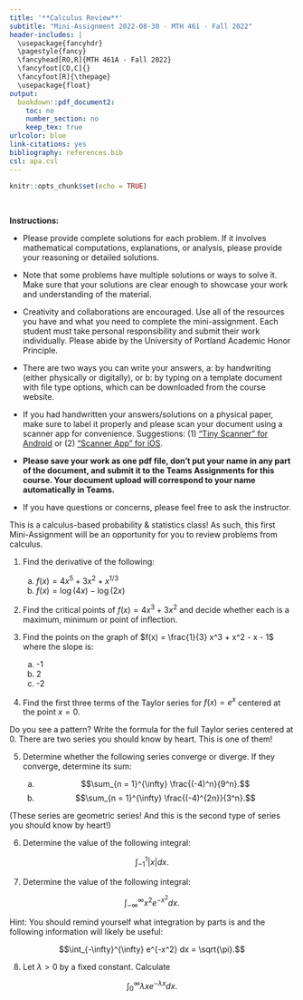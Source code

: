```yaml
---
title: '**Calculus Review**'
subtitle: "Mini-Assignment 2022-08-30 - MTH 461 - Fall 2022"
header-includes: |
  \usepackage{fancyhdr}
  \pagestyle{fancy}
  \fancyhead[RO,R]{MTH 461A - Fall 2022}
  \fancyfoot[CO,C]{}
  \fancyfoot[R]{\thepage}
  \usepackage{float}
output:
  bookdown::pdf_document2:
    toc: no
    number_section: no
    keep_tex: true
urlcolor: blue
link-citations: yes
bibliography: references.bib
csl: apa.csl
---
```


```r
knitr::opts_chunk$set(echo = TRUE)
```

\

**Instructions:**
 
 * Please provide complete solutions for each problem. If it involves mathematical computations, explanations, or analysis, please provide your reasoning or detailed solutions.
 
 * Note that some problems have multiple solutions or ways to solve it. Make sure that your solutions are clear enough to showcase your work and understanding of the material.
 
 * Creativity and collaborations are encouraged. Use all of the resources you have and what you need to complete the mini-assignment. Each student must take personal responsibility and submit their work individually. Please abide by the University of Portland Academic Honor Principle.
 
 * There are two ways you can write your answers, a: by handwriting (either physically or digitally), or b: by typing on a template document with file type options, which can be downloaded from the course website.
 
 * If you had handwritten your answers/solutions on a physical paper, make sure to label it properly and please scan your document using a scanner app for convenience. Suggestions: (1) ["Tiny Scanner" for Android](https://play.google.com/store/apps/details?id=com.appxy.tinyscanner&hl=en_US&gl=US){target="_blank"} or (2) ["Scanner App" for iOS](https://apps.apple.com/us/app/scanner-app-scan-pdf-document/id595563753){target="_blank"}.
 
 * **Please save your work as one pdf file, don't put your name in any part of the document, and submit it to the Teams Assignments for this course. Your document upload will correspond to your name automatically in Teams.**
 
 * If you have questions or concerns, please feel free to ask the instructor.

\newpage

This is a calculus-based probability & statistics class! As such, this first Mini-Assignment will be an opportunity for you to review problems from calculus.

1. Find the derivative of the following:

    a. $f(x) = 4 x^5 + 3 x^2 + x^{1/3}$
    b. $f(x) = \log(4x) - \log(2x)$


2. Find the critical points of $f(x) = 4 x^3 + 3 x^2$ and decide whether each is a maximum, minimum or point of inflection.


3. Find the points on the graph of $f(x) = \frac{1}{3} x^3 + x^2 - x - 1$ where the slope is:

    a. -1
    b. 2
    c. -2


4. Find the first three terms of the Taylor series for $f(x) = e^x$ centered at the point $x = 0$. 

Do you see a pattern? Write the formula for the full Taylor series centered at 0. There are two series you should know by heart. This is one of them!


5. Determine whether the following series converge or diverge. If they converge, determine its sum:

    a. $$\sum_{n = 1}^{\infty} \frac{(-4)^n}{9^n}.$$
    b. $$\sum_{n = 1}^{\infty} \frac{(-4)^{2n}}{3^n}.$$

(These series are geometric series! And this is the second type of series you should know by heart!)


6. Determine the value of the following integral:

$$\int_{-1}^{1} | x | dx.$$


7. Determine the value of the following integral:

$$ \int_{-\infty}^{\infty} x^2 e^{-x^2} dx.$$

Hint: You should remind yourself what integration by parts is and the following information will likely be useful:

$$\int_{-\infty}^{\infty} e^{-x^2} dx = \sqrt{\pi}.$$


8. Let $\lambda > 0$ by a fixed constant. Calculate

$$\int_{0}^{\infty} \lambda x e^{-\lambda x}dx.$$
